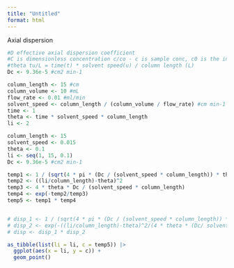 ```yaml
---
title: "Untitled"
format: html
---
```


Axial dispersion
```r
#D effective axial dispersion coefficient
#C is dimensionless concentration c/co - c is sample conc, c0 is the initial concentration in sample pulse
#theta tu/L = time(t) * solvent speed(u) / column length (L)
Dc <- 9.36e-5 #cm2 min-1

column_length <- 15 #cm
column_volume <- 10 #mL
flow_rate <- 0.01 #ml/min
solvent_speed <- column_length / (column_volume / flow_rate) #cm min-1
time <- 1
theta <- time * solvent_speed * column_length
li <- 2
```

```r
column_length <- 15
solvent_speed <- 0.015
theta <- 0.1
li <- seq(1, 15, 0.1)
Dc <- 9.36e-5 #cm2 min-1

temp1 <- 1 / (sqrt(4 * pi * (Dc / (solvent_speed * column_length)) * theta))
temp2 <- ((li/column_length)-theta)^2
temp3 <- 4 * theta * Dc / (solvent_speed * column_length)
temp4 <- exp(-temp2/temp3)
temp5 <- temp1 * temp4


# disp_1 <- 1 / (sqrt(4 * pi * (Dc / (solvent_speed * column_length)) * theta))
# disp_2 <- exp(-((li/column_length)-theta)^2/(4 * theta * (Dc/ solvent_speed * column_length)))
# disp <- disp_1 * disp_2
```

```r
as_tibble(list(li = li, c = temp5)) |>
  ggplot(aes(x = li, y = c)) +
  geom_point()
```

